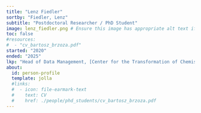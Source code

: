 ```yaml
---
title: "Lenz Fiedler"
sortby: "Fiedler, Lenz"
subtitle: "Postdoctoral Researcher / PhD Student"
image: lenz_fiedler.png # Ensure this image has appropriate alt text if used directly in content
toc: false
#resources: 
#  - "cv_bartosz_brzoza.pdf"
started: "2020"
ended: "2025"
lkp: "Head of Data Management, [Center for the Transformation of Chemistry (CTC)](https://transforming-chemistry.org/en/landingpage/), Germany"
about:
  id: person-profile
  template: jolla
  #links:
  #  - icon: file-earmark-text
  #    text: CV
  #    href: ./people/phd_students/cv_bartosz_brzoza.pdf
---
```


:::{#person-profile}
:::

<!---
## Biography
## Experience
## Education
-->
